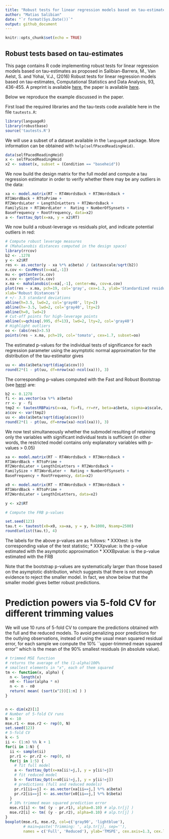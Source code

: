 ```yaml
---
title: "Robust tests for linear regression models based on tau-estimates"
author: "Matias Salibian"
date: "`r format(Sys.Date())`"
output: github_document
---
```



```r
knitr::opts_chunk$set(echo = TRUE)
```

## Robust tests based on tau-estimates


This page contains R code implementing robust tests for linear regression models based on tau-estimates as proposed in Salibian-Barrera, M., Van Aelst, S. and Yohai, V.J., (2016) Robust tests for linear regression models based on tau-estimates, Computational Statistics and Data Analysis, 93, 436-455. A preprint is available [here](https://www.stat.ubc.ca/~matias/tau-tests-rev1.pdf), the paper is available [here](http://dx.doi.org/10.1016/j.csda.2014.09.012). 

Below we reproduce the example discussed in the paper. 

First load the required libraries and the tau-tests code available here in the file `tautests.R`:
```R
library(languageR)
library(robustbase)
source('tautests.R')
```
We will use a subset of a dataset available in the `languageR` package. More information
can be obtained with `help(selfPacedReadingHeid)`. 
```R
data(selfPacedReadingHeid)
x <- selfPacedReadingHeid
x2 <- subset(x, subset = (Condition == "baseheid"))
```

We now build the design matrix for the full model
and compute a tau regression estimator 
in order to verify whether there may be 
any outliers in the data:
```R
xa <- model.matrix(RT ~ RT4WordsBack + RT3WordsBack +
RT1WordBack + RTtoPrime +
RT2WordsLater + LengthInLetters + RT2WordsBack +
FamilySize + RT1WordLater +  Rating + NumberOfSynsets +
BaseFrequency + RootFrequency, data=x2)
a <- fasttau_Opt(x=xa, y = x2$RT) 
```
We now build a robust-leverage vs residuals plot, and
indicate potential outliers in red:

```R
# Compute robust leverage measures
# (Mahalanobis distances computed in the design space)
library(rrcov)
b2 <- .1278
y <- x2$RT
res <- as.vector(y - xa %*% a$beta) / (a$tauscale/sqrt(b2))
x.cov <- CovMMest(x=xa[,-1])
mu <- getCenter(x.cov)
x.cov <- getCov(x.cov)
x.ma <- mahalanobis(x=xa[,-1], center=mu, cov=x.cov)
plot(res ~ x.ma, pch=19, col='gray', cex=1.3, ylab='Standardized residuals',
xlab='Robust Distances')
# +/- 3.5 standard deviations
abline(h=3.5, lwd=2, col='gray40', lty=2)
abline(h=-3.5, lwd=2, col='gray40', lty=2)
abline(h=0, lwd=2)
# Cut-off points for high-leverage points
abline(v=qchisq(.995, df=13), lwd=2, lty=2, col='gray40')
# Highlight outliers
oo <- (abs(res)>3.5)
points(res ~ x.ma, pch=19, col='tomato', cex=1.7, subset=oo)
```

<!-- n <- nrow(x2) -->
The estimated p-values for the individual tests of
significance for each regression parameter using the 
asymptotic normal approximation for the distribution of
the tau-estimator gives
```R
uu <- abs(a$beta/sqrt(diag(a$cov)))
round(2*(1 - pt(uu, df=nrow(xa)-ncol(xa))), 3)
```
The corresponding p-values computed with the Fast and
Robust Bootstrap (see [here](http://here)) are:
```R
b2 <- 0.1278
fi <- as.vector(xa %*% a$beta)
rr <- y - fi
tmp2 <- tautestRBPairs(x=xa, fi=fi, rr=rr, beta=a$beta, sigma=a$scale, R=1000)$betastR
a$cov <- var(tmp2)
uu <- abs(a$beta/sqrt(diag(a$cov)))
round(2*(1 - pt(uu, df=nrow(xa)-ncol(xa))), 3)
```
We now test simultaneously whether the 
submodel resulting of retaining only the
variables with significant individual tests
is sufficient (in other words, the
restricted model contains only
explanatory variables with p-values > 0.05)
```R
xa <- model.matrix(RT ~ RT4WordsBack + RT3WordsBack +
RT1WordBack + RTtoPrime +
RT2WordsLater + LengthInLetters + RT2WordsBack +
FamilySize + RT1WordLater +  Rating + NumberOfSynsets +
BaseFrequency + RootFrequency, data=x2)

x0 <- model.matrix(RT ~ RT4WordsBack + RT3WordsBack +
RT1WordBack + RTtoPrime +
RT2WordsLater + LengthInLetters, data=x2)

y <- x2$RT

# Compute the FRB p-values

set.seed(123)
tau.t <- tautest(x0=x0, xa=xa, y = y, R=1000, Nsamp=2500)
round(unlist(tau.t), 4)
```
The labels for the above p-values are as follows:
* XXXtest: is the corresponding value of the test statistic;
* XXXpvalue: is the p-value estimated with the asymptotic approximation
* XXXBpvalue: is the p-value estimated with the FRB

Note that 
the bootstrap p-values are systematically larger than those
based on the asymptotic distribution, which suggests
that there is not enough evidence to reject the smaller
model. In fact, we show below that the smaller model gives better
robust predictions.


# Prediction powers via 5-fold CV for different trimming values

We will use 10 runs of 5-fold CV to compare the predictions 
obtained with the full and the reduced models. To avoid
penalizing poor predictions for the outlying observations,
instead of using the usual mean squared residual error,
for each sample we 
compute the 10% ``upper-trimmed mean squared error'' which 
is the mean of the 90% smallest residuals (in absolute value).

```R
# trimmed MSE function
# returns the average of the (1-alpha)100%
# smallest elements in "x", each of them squared
tm <- function(x, alpha) {
  n <- length(x)
  n0 <- floor(alpha * n)
  n <- n - n0
  return( mean( (sort(x^2))[1:n] ) )
}


n <- dim(x2)[1]
# Number of 5-fold CV runs
N <- 10
mse.r1 <- mse.r2 <- rep(0, N) 
set.seed(123)
# 5-fold CV
k <- 5
ii <- (1:n) %% k + 1 
for(i in 1:N) {
  ii <- sample(ii)
  pr.r1 <- pr.r2 <- rep(0, n)
  for(j in 1:5) {
    # fit full model
    a <- fasttau_Opt(x=xa[ii!=j,], y = y[ii!=j])
    # fit reduced model
    b <- fasttau_Opt(x=x0[ii!=j,], y = y[ii!=j])
    # predictions (full and reduced models)
    pr.r1[ii==j] <- as.vector(xa[ii==j,] %*% a$beta)
    pr.r2[ii==j] <- as.vector(x0[ii==j,] %*% b$beta)
  }
  # 10% trimmed mean squared prediction error
  mse.r1[i] <- tm( (y - pr.r1), alpha=0.10) # alp.tr[j] ) 
  mse.r2[i] <- tm( (y - pr.r2), alpha=0.10) # alp.tr[j] ) 
}
boxplot(mse.r1, mse.r2, col=c('gray90', 'lightblue'),
        # main=paste('Trimming: ', alp.tr[j], sep=''),
        names = c('Full', 'Reduced'), ylab='TMSPE', cex.axis=1.3, cex.lab=1.3)
```

<!-- The next plot shows the results of 100 runs -->
<!-- of 5-fold CV, which confirm these results: -->

<!-- ```{R preds2, fig.height=7, fig.width=7, tidy=TRUE, warning=FALSE, message=FALSE, cache=TRUE, echo=FALSE} -->
<!-- n <- dim(x2)[1] -->
<!-- # Number of 5-fold CV runs -->
<!-- N <- 100 -->
<!-- mse.r1 <- mse.r2 <- rep(0, N)  -->
<!-- set.seed(123) -->
<!-- # 5-fold CV -->
<!-- k <- 5 -->
<!-- ii <- (1:n) %% k + 1  -->
<!-- for(i in 1:N) { -->
<!--   ii <- sample(ii) -->
<!--   pr.r1 <- pr.r2 <- rep(0, n) -->
<!--   for(j in 1:5) { -->
<!--     # fit full model -->
<!--     a <- fasttau_Opt(x=xa[ii!=j,], y = y[ii!=j]) -->
<!--     # fit reduced model -->
<!--     b <- fasttau_Opt(x=x0[ii!=j,], y = y[ii!=j]) -->
<!--     # predictions (full and reduced models) -->
<!--     pr.r1[ii==j] <- as.vector(xa[ii==j,] %*% a$beta) -->
<!--     pr.r2[ii==j] <- as.vector(x0[ii==j,] %*% b$beta) -->
<!--   } -->
<!--   # 10% trimmed mean squared prediction error -->
<!--   mse.r1[i] <- tm( (y - pr.r1), alpha=0.10) # alp.tr[j] )  -->
<!--   mse.r2[i] <- tm( (y - pr.r2), alpha=0.10) # alp.tr[j] )  -->
<!-- } -->
<!-- boxplot(mse.r1, mse.r2, col=c('gray90', 'lightblue'), -->
<!--         # main=paste('Trimming: ', alp.tr[j], sep=''), -->
<!--         names = c('Full', 'Reduced'), ylab='TMSPE', cex.axis=1.3, cex.lab=1.3) -->
<!-- ``` -->

